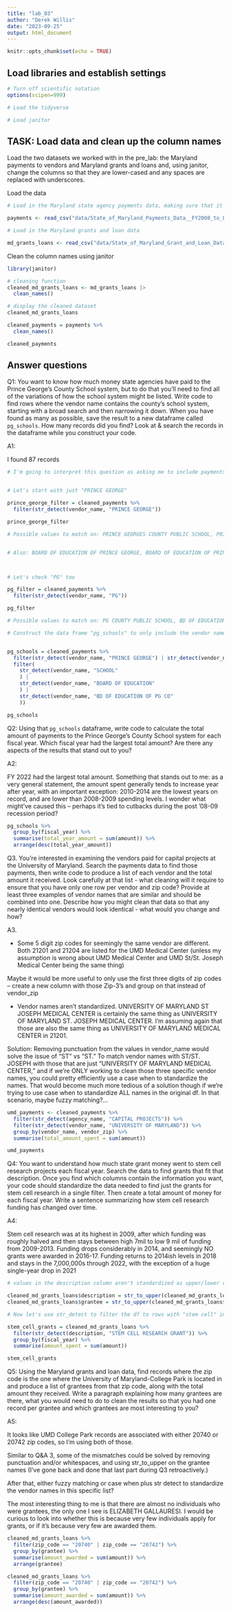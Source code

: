 ```yaml
---
title: "lab_03"
author: "Derek Willis"
date: "2023-09-25"
output: html_document
---
```


```r
knitr::opts_chunk$set(echo = TRUE)
```

## Load libraries and establish settings

```r
# Turn off scientific notation
options(scipen=999)

# Load the tidyverse

# Load janitor
```

## TASK: Load data and clean up the column names

Load the two datasets we worked with in the pre_lab: the Maryland payments to vendors and Maryland grants and loans and, using janitor, change the columns so that they are lower-cased and any spaces are replaced with underscores.

Load the data

```r
# Load in the Maryland state agency payments data, making sure that it correctly sets the datatypes using all of the rows

payments <- read_csv("data/State_of_Maryland_Payments_Data__FY2008_to_FY2024.csv", guess_max=373564)

# Load in the Maryland grants and loan data

md_grants_loans <- read_csv("data/State_of_Maryland_Grant_and_Loan_Data__FY2009_to_FY2022.csv")

```

Clean the column names using janitor

```r
library(janitor)

# cleaning function
cleaned_md_grants_loans <- md_grants_loans |>
  clean_names()

# display the cleaned dataset
cleaned_md_grants_loans
```

```r
cleaned_payments = payments %>%
  clean_names()

cleaned_payments
```


## Answer questions

Q1: You want to know how much money state agencies have paid to the Prince George's County School system, but to do that you'll need to find all of the variations of how the school system might be listed. Write code to find rows where the vendor name contains the county's school system, starting with a broad search and then narrowing it down. When you have found as many as possible, save the result to a new dataframe called `pg_schools`. How many records did you find? Look at & search the records in the dataframe while you construct your code.

A1:

I found 87 records

```r
# I'm going to interpret this question as asking me to include payments to PG County's Board of Education, too


# Let's start with just "PRINCE GEORGE"

prince_george_filter = cleaned_payments %>%
  filter(str_detect(vendor_name, "PRINCE GEORGE"))

prince_george_filter

# Possible values to match on: PRINCE GEORGES COUNTY PUBLIC SCHOOL, PRINCE GEORGES COUNTY PUBLIC SCHOOLS, PRINCE GEORGES COUNTY SCHOOL, PRINCE GEORGES PUBLIC SCHOOLS,


# Also: BOARD OF EDUCATION OF PRINCE GEORGE, BOARD OF EDUCATION OF PRINCE GEORGES COUNTY MD, BOARD OF EDUCATION OF PRINCE GEORGE'S COUNTY



# Let's check "PG" too

pg_filter = cleaned_payments %>%
  filter(str_detect(vendor_name, "PG"))

pg_filter

# Possible values to match on: PG COUNTY PUBLIC SCHOOL, BD OF EDUCATION OF PG CO

```


```r
# Construct the data frame "pg_schools" to only include the vendor names above


pg_schools = cleaned_payments %>%
  filter(str_detect(vendor_name, "PRINCE GEORGE") | str_detect(vendor_name, "PG")) %>%
  filter(
    str_detect(vendor_name, "SCHOOL"
    ) |
    str_detect(vendor_name, "BOARD OF EDUCATION"
    ) |
    str_detect(vendor_name, "BD OF EDUCATION OF PG CO"
    ))

pg_schools


```



Q2: Using that `pg_schools` dataframe, write code to calculate the total amount of payments to the Prince George's County School system for each fiscal year. Which fiscal year had the largest total amount? Are there any aspects of the results that stand out to you?

A2:

FY 2022 had the largest total amount. Something that stands out to me: as a very general statement, the amount spent generally tends to increase year after year, with an important exception: 2010-2014 are the lowest years on record, and are lower than 2008-2009 spending levels. I wonder what might've caused this -- perhaps it's tied to cutbacks during the post '08-09 recession period?

```r
pg_schools %>%
  group_by(fiscal_year) %>%
  summarise(total_year_amount = sum(amount)) %>%
  arrange(desc(total_year_amount))
```

Q3. You're interested in examining the vendors paid for capital projects at the University of Maryland. Search the payments data to find those payments, then write code to produce a list of each vendor and the total amount it received. Look carefully at that list - what cleaning will it require to ensure that you have only one row per vendor and zip code? Provide at least three examples of vendor names that are similar and should be combined into one. Describe how you might clean that data so that any nearly identical vendors would look identical - what would you change and how?

A3.


- Some 5 digit zip codes for seemingly the same vendor are different. Both 21201 and 21204 are listed for the UMD Medical Center (unless my assumption is wrong about UMD Medical Center and UMD St/St. Joseph Medical Center being the same thing)

Maybe it would be more useful to only use the first three digits of zip codes -- create a new column with those Zip-3's and group on that instead of vendor_zip


- Vendor names aren't standardized. UNIVERSITY OF MARYLAND ST JOSEPH MEDICAL CENTER is certainly the same thing as UNIVERSITY OF MARYLAND ST. JOSEPH MEDICAL CENTER. I'm assuming again that those are also the same thing as UNIVERSITY OF MARYLAND MEDICAL CENTER in 21201.

Solution: Removing punctuation from the values in vendor_name would solve the issue of "ST" vs "ST." To match vendor names with ST/ST. JOSEPH with those that are just "UNIVERSITY OF MARYLAND MEDICAL CENTER," and if we're ONLY working to clean those three specific vendor names, you could pretty efficiently use a case when to standardize the names. That would become much more tedious of a solution though if we're trying to use case when to standardize ALL names in the original df. In that scenario, maybe fuzzy matching?...


```r

umd_payments <- cleaned_payments %>%
  filter(str_detect(agency_name, "CAPITAL PROJECTS")) %>%
  filter(str_detect(vendor_name, "UNIVERSITY OF MARYLAND")) %>%
  group_by(vendor_name, vendor_zip) %>%
  summarise(total_amount_spent = sum(amount))

umd_payments

```

Q4: You want to understand how much state grant money went to stem cell research projects each fiscal year. Search the data to find grants that fit that description. Once you find which columns contain the information you want, your code should standardize the data needed to find just the grants for stem cell research in a single filter. Then create a total amount of money for each fiscal year. Write a sentence summarizing how stem cell research funding has changed over time.

A4:

Stem cell research was at its highest in 2009, after which funding was roughly halved and then stays between high 7mil to low 9 mil of funding from 2009-2013. Funding drops considerably in 2014, and seemingly NO grants were awarded in 2016-17. Funding returns to 2014ish levels in 2018 and stays in the 7,000,000s through 2022, with the exception of a huge single-year drop in 2021

```r
# values in the description column aren't standardized as upper/lower case. Need to fix this first so str_detect doesn't miss any matches. Also doing that for grantee names so group_by in Q5 doesn't mismatch upper and lower case versions of the same grantee

cleaned_md_grants_loans$description = str_to_upper(cleaned_md_grants_loans$description)
cleaned_md_grants_loans$grantee = str_to_upper(cleaned_md_grants_loans$grantee)

# Now let's use str_detect to filter the df to rows with "stem cell" in the description

stem_cell_grants = cleaned_md_grants_loans %>%
  filter(str_detect(description, "STEM CELL RESEARCH GRANT")) %>%
  group_by(fiscal_year) %>%
  summarise(amount_spent = sum(amount))

stem_cell_grants


```

Q5: Using the Maryland grants and loan data, find records where the zip code is the one where the University of Maryland-College Park is located in and produce a list of grantees from that zip code, along with the total amount they received. Write a paragraph explaining how many grantees are there, what you would need to do to clean the results so that you had one record per grantee and which grantees are most interesting to you?

A5: 

It looks like UMD College Park records are associated with either 20740 or 20742 zip codes, so I'm using both of those.

Similar to Q&A 3, some of the mismatches could be solved by removing punctuation and/or whitespaces, and using str_to_upper on the grantee names (I've gone back and done that last part during Q3 retroactively.)

After that, either fuzzy matching or case when plus str detect to standardize the vendor names in this specific list?

The most interesting thing to me is that there are almost no individuals who were grantees, the only one I see is ELIZABETH GALLAURESI. I would be curious to look into whether this is because very few individuals apply for grants, or if it's because very few are awarded them.


```r

cleaned_md_grants_loans %>%
  filter(zip_code == "20740" | zip_code == "20742") %>%
  group_by(grantee) %>%
  summarise(amount_awarded = sum(amount)) %>%
  arrange(grantee)


```
```r

cleaned_md_grants_loans %>%
  filter(zip_code == "20740" | zip_code == "20742") %>%
  group_by(grantee) %>%
  summarise(amount_awarded = sum(amount)) %>%
  arrange(desc(amount_awarded))

```

